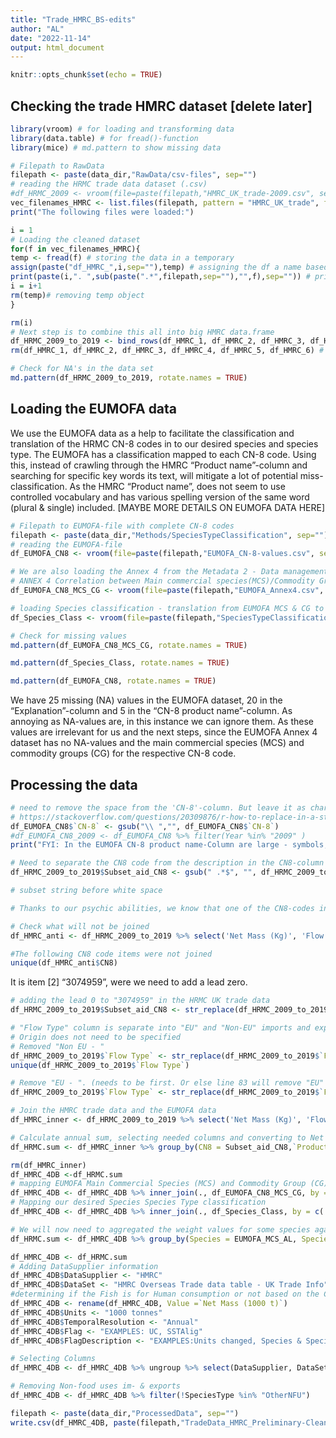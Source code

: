 ```yaml
---
title: "Trade_HMRC_BS-edits"
author: "AL"
date: "2022-11-14"
output: html_document
---
```


```r
knitr::opts_chunk$set(echo = TRUE)
```



## Checking the trade HMRC dataset [delete later]

```r
library(vroom) # for loading and transforming data
library(data.table) # for fread()-function
library(mice) # md.pattern to show missing data
```


```r
# Filepath to RawData
filepath <- paste(data_dir,"RawData/csv-files", sep="")
# reading the HRMC trade data dataset (.csv)
#df_HRMC_2009 <- vroom(file=paste(filepath,"HMRC_UK_trade-2009.csv", sep="/"))
vec_filenames_HMRC <- list.files(filepath, pattern = "HMRC_UK_trade", full.names = TRUE)
print("The following files were loaded:")
```


```r
i = 1
# Loading the cleaned dataset
for(f in vec_filenames_HMRC){
temp <- fread(f) # storing the data in a temporary
assign(paste("df_HMRC_",i,sep=""),temp) # assigning the df a name based on input dataset
print(paste(i,". ",sub(paste(".*",filepath,sep=""),"",f),sep="")) # print out which dataset files had been used
i = i+1
rm(temp)# removing temp object
}
```


```r
rm(i)
# Next step is to combine this all into big HMRC data.frame
df_HRMC_2009_to_2019 <- bind_rows(df_HMRC_1, df_HMRC_2, df_HMRC_3, df_HMRC_4, df_HMRC_5, df_HMRC_6)
rm(df_HMRC_1, df_HMRC_2, df_HMRC_3, df_HMRC_4, df_HMRC_5, df_HMRC_6) # removing the unneeded df

# Check for NA's in the data set
md.pattern(df_HRMC_2009_to_2019, rotate.names = TRUE)
```


## Loading the EUMOFA data

We use the EUMOFA data as a help to facilitate the classification and translation of the HRMC CN-8 codes in to our desired species and species type. The EUMOFA has a classification mapped to each CN-8 code. Using this, instead of crawling through the HMRC “Product name”-column and searching for specific key words its text, will mitigate a lot of potential miss-classification. As the HMRC “Product name”, does not seem to use controlled vocabulary and has various spelling version of the same word (plural & single) included.
[MAYBE MORE DETAILS ON EUMOFA DATA HERE]



```r

# Filepath to EUMOFA-file with complete CN-8 codes
filepath <- paste(data_dir,"Methods/SpeciesTypeClassification", sep="")
# reading the EUMOFA-file
df_EUMOFA_CN8 <- vroom(file=paste(filepath,"EUMOFA_CN-8-values.csv", sep="/"))
```


```r
# We are also loading the Annex 4 from the Metadata 2 - Data management EUFOMA https://www.eumofa.eu/supply-balance-and-other-methodologies
# ANNEX 4 Correlation between Main commercial species(MCS)/Commodity Groups (CG) and CN-8 from 2001 to 2022 Revision 1.2
df_EUMOFA_CN8_MCS_CG <- vroom(file=paste(filepath,"EUMOFA_Annex4.csv", sep="/"))

```


```r
# loading Species classification - translation from EUMOFA MCS & CG to the classification we want to use.
df_Species_Class <- vroom(file=paste(filepath,"SpeciesTypeClassificationCode.csv", sep="/"))
```


```r
# Check for missing values
md.pattern(df_EUMOFA_CN8_MCS_CG, rotate.names = TRUE)

md.pattern(df_Species_Class, rotate.names = TRUE)

md.pattern(df_EUMOFA_CN8, rotate.names = TRUE)

```



We have 25 missing (NA) values in the EUMOFA dataset, 20 in the “Explanation”-column and 5 in the
“CN-8 product name”-column. As annoying as NA-values are, in this instance we can ignore them. As these values are irrelevant for us and the next steps, since the EUMOFA Annex 4 dataset has no NA-values and the main commercial species (MCS) and commodity groups (CG) for the respective CN-8 code.


## Processing the data

```r
# need to remove the space from the 'CN-8'-column. But leave it as character, so we don't loose the "0" at the beginning of the CN8 code
# https://stackoverflow.com/questions/20309876/r-how-to-replace-in-a-string
df_EUMOFA_CN8$`CN-8` <- gsub("\\ ","", df_EUMOFA_CN8$`CN-8`)
#df_EUMOFA_CN8_2009 <- df_EUMOFA_CN8 %>% filter(Year %in% "2009" )
print("FYI: In the EUMOFA CN-8 product name-Column are large - symbols, which R does not recognize replaces them with ? in a square")
```

```r
# Need to separate the CN8 code from the description in the CN8-column of the HMRC data
df_HRMC_2009_to_2019$Subset_aid_CN8 <- gsub(" .*$", "", df_HRMC_2009_to_2019$CN8)

# subset string before white space

# Thanks to our psychic abilities, we know that one of the CN8-codes in the HRMC Uk trade is missing its lead 0. And we need to deal with that.

# Check what will not be joined
df_HMRC_anti <- df_HRMC_2009_to_2019 %>% select('Net Mass (Kg)', 'Flow Type', 'Year','Month', 'Subset_aid_CN8', 'CN8') %>% anti_join(.,df_EUMOFA_CN8, by = c('Subset_aid_CN8' = 'CN-8'))

#The following CN8 code items were not joined
unique(df_HMRC_anti$CN8)
```

It is item [2] “3074959”, were we need to add a lead zero.

```r
# adding the lead 0 to "3074959" in the HRMC UK trade data
df_HRMC_2009_to_2019$Subset_aid_CN8 <- str_replace(df_HRMC_2009_to_2019$Subset_aid_CN8,"3074959","03074959")
```


```r
# "Flow Type" column is separate into "EU" and "Non-EU" imports and exports
# Origin does not need to be specified
# Removed "Non EU - "
df_HRMC_2009_to_2019$`Flow Type` <- str_replace(df_HRMC_2009_to_2019$`Flow Type`,"Non EU - ","") 
unique(df_HRMC_2009_to_2019$`Flow Type`)

# Remove "EU - ". (needs to be first. Or else line 83 will remove "EU" from "Non EU -")
df_HRMC_2009_to_2019$`Flow Type` <- str_replace(df_HRMC_2009_to_2019$`Flow Type`,"EU - ","")
```


```r
# Join the HMRC trade data and the EUMOFA data
df_HMRC_inner <- df_HRMC_2009_to_2019 %>% select('Net Mass (Kg)', 'Flow Type', 'Year','Month', 'Subset_aid_CN8') %>% inner_join(.,df_EUMOFA_CN8, by = c('Subset_aid_CN8' = 'CN-8', 'Year' ))

# Calculate annual sum, selecting needed columns and converting to Net Mass from kg to 1000 tonnes
df_HRMC.sum <- df_HMRC_inner %>% group_by(CN8 = Subset_aid_CN8,`Product name` =`CN-8 product name`, Year = Year, Commodity =`Flow Type`, CF) %>% summarise(`Net Mass (1000 t)`= sum(`Net Mass (Kg)`)/1000000,`Net Mass (kg)`= sum(`Net Mass (Kg)`))

```



```r
rm(df_HMRC_inner)
df_HMRC_4DB <-df_HRMC.sum
# mapping EUMOFA Main Commercial Species (MCS) and Commodity Group (CG) classification
df_HMRC_4DB <- df_HMRC_4DB %>% inner_join(., df_EUMOFA_CN8_MCS_CG, by = c('CN8' = 'CN8 code', 'Year'))
# Mapping our desired Species Species Type classification
df_HMRC_4DB <- df_HMRC_4DB %>% inner_join(., df_Species_Class, by = c('MCS_descr' = 'EUMOFA_MCS'))
```

```r

# We will now need to aggregated the weight values for some species again. As we have aggregate some some of the species and species type e.g. atlantic & pacific salmon as just salmon
df_HRMC.sum <- df_HMRC_4DB %>% group_by(Species = EUMOFA_MCS_AL, SpeciesType = SpeciesType_AL, Year, Commodity) %>% summarise(`Net Mass (1000 t)`= sum(`Net Mass (kg)`)/1000000,`Net Mass (kg)`= sum(`Net Mass (kg)`))
```




```r
df_HMRC_4DB <- df_HRMC.sum
# Adding DataSupplier information
df_HMRC_4DB$DataSupplier <- "HMRC"
df_HMRC_4DB$DataSet <- "HMRC Overseas Trade data table - UK Trade Info"
#determining if the Fish is for Human consumption or not based on the CF from the EUMOFA-file
df_HMRC_4DB <- rename(df_HMRC_4DB, Value =`Net Mass (1000 t)`)
df_HMRC_4DB$Units <- "1000 tonnes"
df_HMRC_4DB$TemporalResolution <- "Annual"
df_HMRC_4DB$Flag <- "EXAMPLES: UC, SSTAlig"
df_HMRC_4DB$FlagDescription <- "EXAMPLES:Units changed, Species & Species Type aligned"
```


```r
# Selecting Columns
df_HMRC_4DB <- df_HMRC_4DB %>% ungroup %>% select(DataSupplier, DataSet, Commodity, Species, SpeciesType, Value, Units, Year, TemporalResolution, Flag, FlagDescription)

# Removing Non-food uses im- & exports
df_HMRC_4DB <- df_HMRC_4DB %>% filter(!SpeciesType %in% "OtherNFU")
```


```r
filepath <- paste(data_dir,"ProcessedData", sep="")
write.csv(df_HMRC_4DB, paste(filepath,"TradeData_HMRC_Preliminary-Cleaned.csv", sep="/"), row.names = FALSE)

```

